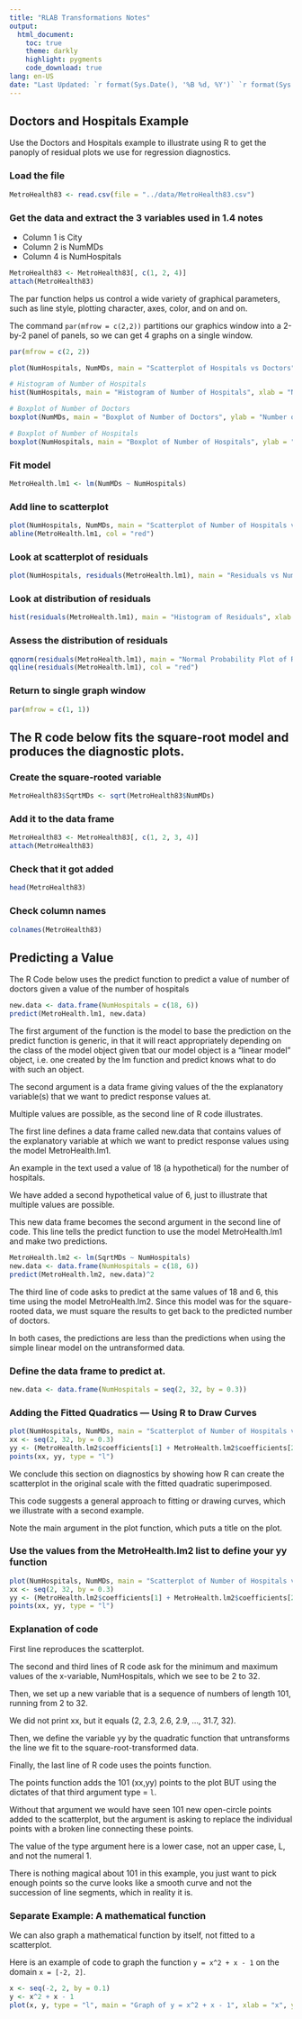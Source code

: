 ```yaml
---
title: "RLAB Transformations Notes"
output:
  html_document:
    toc: true
    theme: darkly
    highlight: pygments
    code_download: true
lang: en-US
date: "Last Updated: `r format(Sys.Date(), '%B %d, %Y')` `r format(Sys.time(), '%H:%M:%S')`"
---
```



## Doctors and Hospitals Example
Use the Doctors and Hospitals example to illustrate using R to get the panoply of residual plots we use for regression diagnostics.

### Load the file
```r
MetroHealth83 <- read.csv(file = "../data/MetroHealth83.csv")
```
### Get the data and extract the 3 variables used in 1.4 notes
- Column 1 is City
- Column 2 is NumMDs
- Column 4 is NumHospitals

```r
MetroHealth83 <- MetroHealth83[, c(1, 2, 4)]
attach(MetroHealth83)
```
The par function helps us control a wide variety of graphical parameters, such as line style, plotting character, axes, color, and on and on.

The command `par(mfrow = c(2,2))` partitions our graphics window into a 2-by-2 panel of panels, so we can get 4 graphs on a single window.

```r
par(mfrow = c(2, 2))

plot(NumHospitals, NumMDs, main = "Scatterplot of Hospitals vs Doctors", xlab = "Number of Hospitals", ylab = "Number of Doctors")

# Histogram of Number of Hospitals
hist(NumHospitals, main = "Histogram of Number of Hospitals", xlab = "Number of Hospitals", ylab = "Frequency", col = "lightblue")

# Boxplot of Number of Doctors
boxplot(NumMDs, main = "Boxplot of Number of Doctors", ylab = "Number of Doctors")

# Boxplot of Number of Hospitals
boxplot(NumHospitals, main = "Boxplot of Number of Hospitals", ylab = "Number of Hospitals")
```

### Fit model
```r
MetroHealth.lm1 <- lm(NumMDs ~ NumHospitals)
```

### Add line to scatterplot
```r
plot(NumHospitals, NumMDs, main = "Scatterplot of Number of Hospitals vs Number of Doctors", xlab = "Number of Hospitals", ylab = "Number of Doctors")
abline(MetroHealth.lm1, col = "red")
```

### Look at scatterplot of residuals
```r
plot(NumHospitals, residuals(MetroHealth.lm1), main = "Residuals vs Number of Hospitals", xlab = "Number of Hospitals", ylab = "Residuals")
```

### Look at distribution of residuals
```r
hist(residuals(MetroHealth.lm1), main = "Histogram of Residuals", xlab = "Residuals", ylab = "Frequency", col = "lightblue")
```

### Assess the distribution of residuals
```r
qqnorm(residuals(MetroHealth.lm1), main = "Normal Probability Plot of Residuals")
qqline(residuals(MetroHealth.lm1), col = "red")
```

### Return to single graph window
```r
par(mfrow = c(1, 1))
```

## The R code below fits the square-root model and produces the diagnostic plots.

### Create the square-rooted variable
```r
MetroHealth83$SqrtMDs <- sqrt(MetroHealth83$NumMDs)
```

### Add it to the data frame
```r
MetroHealth83 <- MetroHealth83[, c(1, 2, 3, 4)]
attach(MetroHealth83)
```
### Check that it got added
```r
head(MetroHealth83)
```

### Check column names
```r
colnames(MetroHealth83)
```

## Predicting a Value
The R Code below uses the predict function to predict a value of number of doctors given a value of the number of hospitals

```r
new.data <- data.frame(NumHospitals = c(18, 6))
predict(MetroHealth.lm1, new.data)
```

The first argument of the function is the model to base the prediction on the predict function is generic, in that it will react appropriately depending on the class of the model object given tbat our model object is a “linear model” object, i.e. one created by the lm function and predict knows what to do with such an object.

The second argument is a data frame giving values of the the explanatory variable(s) that we want to predict response values at.

Multiple values are possible, as the second line of R code illustrates.

The first line defines a data frame called new.data that contains values of the explanatory variable at which we want to predict response values using the model MetroHealth.lm1.

An example in the text used a value of 18 (a hypothetical) for the number of hospitals.

We have added a second hypothetical value of 6, just to illustrate that multiple values are possible.

This new data frame becomes the second argument in the second line of code. This line tells the predict function to use the model MetroHealth.lm1 and make two predictions.

```r
MetroHealth.lm2 <- lm(SqrtMDs ~ NumHospitals)
new.data <- data.frame(NumHospitals = c(18, 6))
predict(MetroHealth.lm2, new.data)^2
```

The third line of code asks to predict at the same values of 18 and 6, this time using the model MetroHealth.lm2. Since this model was for the square-rooted data, we must square the results to get back to the predicted number of doctors.

In both cases, the predictions are less than the predictions when using the simple linear model on the untransformed data.

### Define the data frame to predict at.
```r
new.data <- data.frame(NumHospitals = seq(2, 32, by = 0.3))
```

### Adding the Fitted Quadratics — Using R to Draw Curves
```r
plot(NumHospitals, NumMDs, main = "Scatterplot of Number of Hospitals vs Number of Doctors", xlab = "Number of Hospitals", ylab = "Number of Doctors")
xx <- seq(2, 32, by = 0.3)
yy <- (MetroHealth.lm2$coefficients[1] + MetroHealth.lm2$coefficients[2] * xx + MetroHealth.lm2$coefficients[3] * xx^2)^2
points(xx, yy, type = "l")
```

We conclude this section on diagnostics by showing how R can create the scatterplot in the original scale with the fitted quadratic superimposed.

This code suggests a general approach to fitting or drawing curves, which we illustrate with a second example.

Note the main argument in the plot function, which puts a title on the plot.

### Use the values from the MetroHealth.lm2 list to define your yy function
```r
plot(NumHospitals, NumMDs, main = "Scatterplot of Number of Hospitals vs Number of Doctors", xlab = "Number of Hospitals", ylab = "Number of Doctors")
xx <- seq(2, 32, by = 0.3)
yy <- (MetroHealth.lm2$coefficients[1] + MetroHealth.lm2$coefficients[2] * xx)^2
points(xx, yy, type = "l")
```

### Explanation of code
First line reproduces the scatterplot.

The second and third lines of R code ask for the minimum and maximum values of the x-variable, NumHospitals, which we see to be 2 to 32.

Then, we set up a new variable that is a sequence of numbers of length 101, running from 2 to 32.

We did not print xx, but it equals (2, 2.3, 2.6, 2.9, ..., 31.7, 32).

Then, we define the variable yy by the quadratic function that untransforms the line we fit to the square-root-transformed data.

Finally, the last line of R code uses the points function.

The points function adds the 101 (xx,yy) points to the plot BUT using the dictates of that third argument type = `l`.

Without that argument we would have seen 101 new open-circle points added to the scatterplot, but the argument is asking to replace the individual points with a broken line connecting these points.

The value of the type argument here is a lower case, not an upper case, L, and not the numeral 1.

There is nothing magical about 101 in this example, you just want to pick enough points so the curve looks like a smooth curve and not the succession of line segments, which in reality it is.

### Separate Example: A mathematical function

We can also graph a mathematical function by itself, not fitted to a scatterplot.

Here is an example of code to graph the function `y = x^2 + x - 1` on the domain `x = [-2, 2]`.

```r
x <- seq(-2, 2, by = 0.1)
y <- x^2 + x - 1
plot(x, y, type = "l", main = "Graph of y = x^2 + x - 1", xlab = "x", ylab = "y")
```